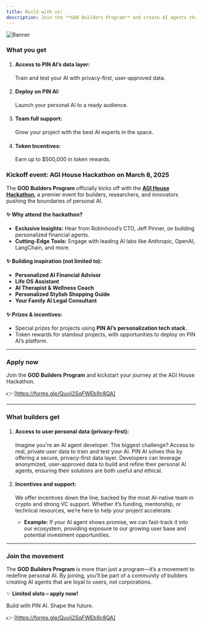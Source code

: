 ```yaml
---
title: Build with us!
description: Join the **GOD Builders Program** and create AI agents that serve users.
---
```


<img src="/images/build-ad.png" alt="Banner" />

### What you get

1. #### Access to PIN AI’s data layer:
    
    Train and test your AI with privacy-first, user-approved data.
    
2. #### Deploy on PIN AI:
    
    Launch your personal AI to a ready audience.
    
3. #### Team full support:
    
    Grow your project with the best AI experts in the space.

4. #### Token Incentives:
    
    Earn up to $500,000 in token rewards.
    
    
### Kickoff event: AGI House Hackathon on March 8, 2025

The **GOD Builders Program** officially kicks off with the **[AGI House Hackathon](https://app.agihouse.org/events/personal-ai-20250308)**, a premier event for builders, researchers, and innovators pushing the boundaries of personal AI.

#### ✨ Why attend the hackathon?

- **Exclusive Insights:** Hear from Robinhood’s CTO, Jeff Pinner, on building personalized financial agents.
- **Cutting-Edge Tools:** Engage with leading AI labs like Anthropic, OpenAI, LangChain, and more.

#### ✨ Building inspiration (not limited to):

- **Personalized AI Financial Advisor**
- **Life OS Assistant**
- **AI Therapist & Wellness Coach**
- **Personalized Stylish Shopping Guide**
- **Your Family AI Legal Consultant**

#### ✨ Prizes & incentives:

- Special prizes for projects using **PIN AI’s personalization tech stack**.
- Token rewards for standout projects, with opportunities to deploy on PIN AI’s platform.
---

### Apply now

Join the **GOD Builders Program** and kickstart your journey at the AGI House Hackathon.

👉 [https://forms.gle/Quvii2SqFWEb9c8QA]

---

### What builders get

1. #### Access to user personal data (privacy-first):
    
    Imagine you're an AI agent developer. The biggest challenge? Access to real, private user data to train and test your AI. PIN AI solves this by offering a secure, privacy-first data layer. Developers can leverage anonymized, user-approved data to build and refine their personal AI agents, ensuring their solutions are both useful and ethical.
    
2. #### Incentives and support:
    
    We offer incentives down the line, backed by the most AI-native team in crypto and strong VC support. Whether it’s funding, mentorship, or technical resources, we’re here to help your project accelerate.
    
    - **Example:** If your AI agent shows promise, we can fast-track it into our ecosystem, providing exposure to our growing user base and potential investment opportunities.

---

### Join the movement

The **GOD Builders Program** is more than just a program—it’s a movement to redefine personal AI. By joining, you’ll be part of a community of builders creating AI agents that are loyal to users, not corporations.

✨ **Limited slots – apply now!**

Build with PIN AI. Shape the future.

👉 [https://forms.gle/Quvii2SqFWEb9c8QA]